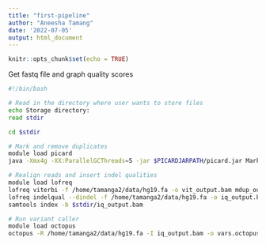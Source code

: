 ```yaml
---
title: "first-pipeline"
author: "Aneesha Tamang"
date: '2022-07-05'
output: html_document
---
```


```r
knitr::opts_chunk$set(echo = TRUE)
```

Get fastq file and graph quality scores
```bash
#!/bin/bash

# Read in the directory where user wants to store files
echo Storage directory:
read stdir

cd $stdir

# Mark and remove duplicates
module load picard
java -Xmx4g -XX:ParallelGCThreads=5 -jar $PICARDJARPATH/picard.jar MarkDuplicates -I /data/tamanga2/RajagopalLabTemp/MTS-T1002.bam -O mdup_output.bam -M metrics.txt -REMOVE_DUPLICATES TRUE

# Realign reads and insert indel qualities
module load lofreq
lofreq viterbi -f /home/tamanga2/data/hg19.fa -o vit_output.bam mdup_output.bam
lofreq indelqual --dindel -f /home/tamanga2/data/hg19.fa -o iq_output.bam vit_output.bam
samtools index -b $stdir/iq_output.bam

# Run variant caller
module load octopus
octopus -R /home/tamanga2/data/hg19.fa -I iq_output.bam -o vars.octopus.vcf.gz -C cancer
```
